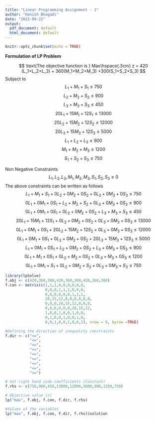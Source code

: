 ---
title: "Linear Programming Assignment - 2"
author: "Hanish Bhogadi"
date: "2022-09-22"
output:
  pdf_document: default
  html_document: default
---

```{r setup, include=FALSE}
knitr::opts_chunk$set(echo = TRUE)
```

**Formulation of LP Problem**

$$  \text{The objective function is } Max\hspace{.3cm} z = 420 (L_1+L_2+L_3) + 360(M_1+M_2+M_3) +300(S_1+S_2+S_3) $$
Subject to 
$$L_1+M_1+S_1 \le 750$$
$$L_2+M_2+S_2 \le 900$$
$$L_3+M_3+S_3 \le 450$$
$$20L_1 +15M_1 +12S_1 \le 13000$$
$$20L_2 +15M_2 +12S_2 \le 12000$$
$$20L_3 +15M_3 +12S_3 \le 5000$$
$$L_1 +L_2 +L_3 \le 900$$
$$M_1 +M_2 +M_3 \le 1200$$
$$S_1 +S_2 +S_3 \le 750$$

Non Negative Constraints
$$L_1,L_2,L_3,M_1,M_2,M_3,S_1,S_2,S_3 \ge 0$$
The above constraints can be written as follows
$$L_1 +M_1 +S_1 +0L_2 +0M_2 +0S_2 +0L_3 +0M_3 +0S_3 \le 750$$
$$0L_1 +0M_1 +0S_1 +L_2 +M_2 +S_2 +0L_3 +0M_3 +0S_3 \le 900$$
$$0L_1 +0M_1 +0S_1 +0L_2 +0M_2 +0S_2 +L_3 +M_3 +S_3 \le 450$$
$$20L_1 +15M_1 +12S_1 +0L_2 +0M_2 +0S_2 +0L_3 +0M_3 +0S_3 \le 13000$$
$$0L_1 +0M_1 +0S_1 +20L_2 +15M_2 +12S_2 +0L_3 +0M_3 +0S_3 \le 12000$$
$$0L_1 +0M_1 +0S_1 +0L_2 +0M_2 +0S_2 +20L_3 +15M_3 +12S_3 \le 5000$$
$$L_1 +0M_1 +0S_1 +L_2 +0M_2 +0S_2 +L_3 +0M_3 +0S_3 \le 900$$
$$0L_1 +M_1 +0S_1 +0L_2 +M_2 +0S_2 +0L_3 +M_3 +0S_3 \le 1200$$
$$0L_1 +0M_1 +S_1 +0L_2 +0M_2 +S_2 +0L_3 +0M_3 +S_3 \le 750$$


```{r}
library(lpSolve)
f.obj <- c(420,360,300,420,360,300,420,360,300)
f.con <- matrix(c(1,1,1,0,0,0,0,0,0,
                  0,0,0,1,1,1,0,0,0,
                  0,0,0,0,0,0,1,1,1,
                  20,15,12,0,0,0,0,0,0,
                  0,0,0,20,15,12,0,0,0,
                  0,0,0,0,0,0,20,15,12,
                  1,0,0,1,0,0,1,0,0,
                  0,1,0,0,1,0,0,1,0,
                  0,0,1,0,0,1,0,0,1), nrow = 9, byrow =TRUE)

#Defining the direction of inequality constraints
f.dir <- c("<=",
           "<=", 
           "<=",
           "<=",
           "<=",
           "<=",
           "<=",
           "<=",
           "<=")

# Set right hand side coefficients (Constant)
f.rhs <- c(750,900,450,13000,12000,5000,900,1200,750)

# Objective value (z)
lp("max", f.obj, f.con, f.dir, f.rhs)

#Values of the variables
lp("max", f.obj, f.con, f.dir, f.rhs)$solution
```

           





